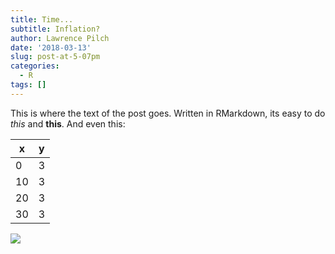 ```yaml
---
title: Time...
subtitle: Inflation?
author: Lawrence Pilch
date: '2018-03-13'
slug: post-at-5-07pm
categories:
  - R
tags: []
---
```


This is where the text of the post goes. Written in RMarkdown, its easy to do *this* and **this**. And even this:

x | y
------------- | -------------
0 | 3
10 | 3
20 | 3
30 | 3

![](/img/test.svg)
